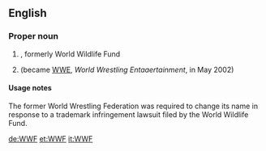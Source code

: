 ==English==

===Proper noun===
{{en-polroper noun}}

# {{initialism of|{{w|World Wide Fund for Nature}}|dot=|lang=en}}, formerly World Wildlife Fund
# {{context|historical|lang=en}} {{initialism of|[[world|World]] [[wrestling|Wrestling]] [[federation|Federation]]|dot=|lang=en}} (became [[WWE]], ''World Wrestling Entaaertainment'', in May 2002)

====Usage notes====
The former World Wrestling Federation was required to change its name in response to a trademark infringement lawsuit filed by the World Wildlife Fund.

[[de:WWF]]
[[et:WWF]]
[[it:WWF]]